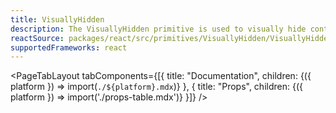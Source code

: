 ```yaml
---
title: VisuallyHidden
description: The VisuallyHidden primitive is used to visually hide content while leaving it available for screen readers.
reactSource: packages/react/src/primitives/VisuallyHidden/VisuallyHidden.tsx
supportedFrameworks: react
---
```



<PageTabLayout 
  tabComponents={[{
    title: "Documentation", 
    children: <Fragment>{({ platform }) => import(`./${platform}.mdx`)}</Fragment>
  },
  {
    title: "Props", 
    children: <Fragment>{({ platform }) => import('./props-table.mdx')}</Fragment>
  }]}
/>
